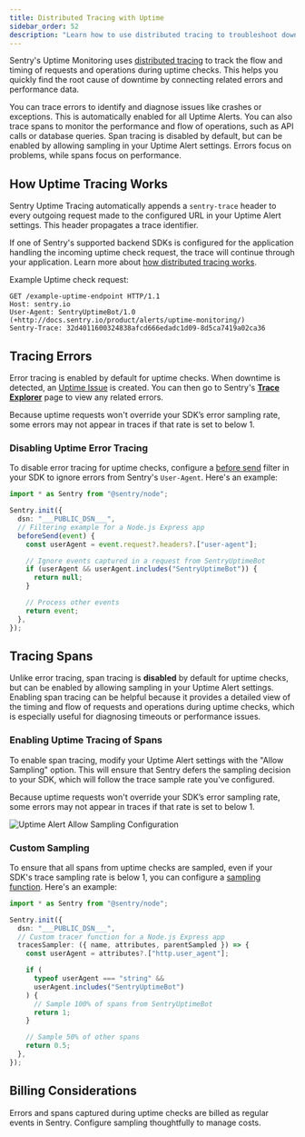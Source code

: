 ```yaml
---
title: Distributed Tracing with Uptime
sidebar_order: 52
description: "Learn how to use distributed tracing to troubleshoot downtime."
---
```


Sentry's Uptime Monitoring uses [distributed tracing](/product/tracing/#whats-distributed-tracing) to track the flow and timing of requests and operations during uptime checks. This helps you quickly find the root cause of downtime by connecting related errors and performance data.

You can trace errors to identify and diagnose issues like crashes or exceptions. This is automatically enabled for all Uptime Alerts. You can also trace spans to monitor the performance and flow of operations, such as API calls or database queries. Span tracing is disabled by default, but can be enabled by allowing sampling in your Uptime Alert settings. Errors focus on problems, while spans focus on performance.

## How Uptime Tracing Works

Sentry Uptime Tracing automatically appends a `sentry-trace` header to every outgoing request made to the configured URL in your Uptime Alert settings. This header propagates a trace identifier.

If one of Sentry's supported backend SDKs is configured for the application handling the incoming uptime check request, the trace will continue through your application. Learn more about [how distributed tracing works](/product/tracing/).

Example Uptime check request:

```HTTP
GET /example-uptime-endpoint HTTP/1.1
Host: sentry.io
User-Agent: SentryUptimeBot/1.0 (+http://docs.sentry.io/product/alerts/uptime-monitoring/)
Sentry-Trace: 32d4011600324838afcd666edadc1d09-8d5ca7419a02ca36
```

## Tracing Errors

Error tracing is enabled by default for uptime checks. When downtime is detected, an [Uptime Issue](/product/issues/issue-details/uptime-issues/) is created. You can then go to Sentry's [**Trace Explorer**](/product/explore/traces/) page to view any related errors.

Because uptime requests won't override your SDK’s error sampling rate, some errors may not appear in traces if that rate is set to below 1.



### Disabling Uptime Error Tracing

To disable error tracing for uptime checks, configure a [before send](/platform-redirect/?next=/configuration/filtering/) filter in your SDK to ignore errors from Sentry's `User-Agent`. Here's an example:

```typescript {tabTitle: Node.js Express} {filename: instrument.mjs}
import * as Sentry from "@sentry/node";

Sentry.init({
  dsn: "___PUBLIC_DSN___",
  // Filtering example for a Node.js Express app
  beforeSend(event) {
    const userAgent = event.request?.headers?.["user-agent"];

    // Ignore events captured in a request from SentryUptimeBot
    if (userAgent && userAgent.includes("SentryUptimeBot")) {
      return null;
    }

    // Process other events
    return event;
  },
});
```

## Tracing Spans

Unlike error tracing, span tracing is **disabled** by default for uptime checks, but can be enabled by allowing sampling in your Uptime Alert settings. Enabling span tracing can be helpful because it provides a detailed view of the timing and flow of requests and operations during uptime checks, which is especially useful for diagnosing timeouts or performance issues.

### Enabling Uptime Tracing of Spans

To enable span tracing, modify your Uptime Alert settings with the "Allow Sampling" option. This will ensure that Sentry defers the sampling decision to your SDK, which will follow the trace sample rate you've configured.

Because uptime requests won't override your SDK’s error sampling rate, some errors may not appear in traces if that rate is set to below 1.

![Uptime Alert Allow Sampling Configuration](./img/uptime-allow-sampling.png)



### Custom Sampling

To ensure that all spans from uptime checks are sampled, even if your SDK's trace sampling rate is below 1, you can configure a [sampling function](/platform-redirect/?next=/configuration/sampling/). Here's an example:

```typescript {tabTitle: Node.js Express} {filename: instrument.mjs}
import * as Sentry from "@sentry/node";

Sentry.init({
  dsn: "___PUBLIC_DSN___",
  // Custom tracer function for a Node.js Express app
  tracesSampler: ({ name, attributes, parentSampled }) => {
    const userAgent = attributes?.["http.user_agent"];

    if (
      typeof userAgent === "string" &&
      userAgent.includes("SentryUptimeBot")
    ) {
      // Sample 100% of spans from SentryUptimeBot
      return 1;
    }

    // Sample 50% of other spans
    return 0.5;
  },
});
```

## Billing Considerations

 Errors and spans captured during uptime checks are billed as regular events in Sentry. Configure sampling thoughtfully to manage costs.
